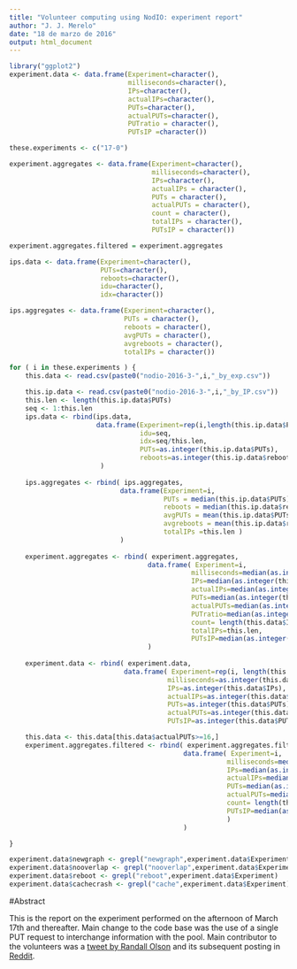 ```yaml
---
title: "Volunteer computing using NodIO: experiment report"
author: "J. J. Merelo"
date: "18 de marzo de 2016"
output: html_document
---
```


```r

library("ggplot2")
experiment.data <- data.frame(Experiment=character(),
                              milliseconds=character(),                           
                              IPs=character(), 
                              actualIPs=character(),
                              PUTs=character(),
                              actualPUTs=character(),
                              PUTratio = character(),
                              PUTsIP =character())

these.experiments <- c("17-0")

experiment.aggregates <- data.frame(Experiment=character(),
                                    milliseconds=character(),
                                    IPs=character(),
                                    actualIPs = character(),
                                    PUTs = character(),
                                    actualPUTs = character(),
                                    count = character(),
                                    totalIPs = character(),
                                    PUTsIP = character())

experiment.aggregates.filtered = experiment.aggregates

ips.data <- data.frame(Experiment=character(),                      
                       PUTs=character(),
                       reboots=character(),
                       idu=character(),
                       idx=character())

ips.aggregates <- data.frame(Experiment=character(),
                             PUTs = character(),
                             reboots = character(),
                             avgPUTs = character(),
                             avgreboots = character(),
                             totalIPs = character())

for ( i in these.experiments ) {
    this.data <- read.csv(paste0("nodio-2016-3-",i,"_by_exp.csv"))

    this.ip.data <- read.csv(paste0("nodio-2016-3-",i,"_by_IP.csv"))
    this.len <- length(this.ip.data$PUTs)
    seq <- 1:this.len
    ips.data <- rbind(ips.data,
                      data.frame(Experiment=rep(i,length(this.ip.data$PUTs)),
                                 idu=seq,
                                 idx=seq/this.len,
                                 PUTs=as.integer(this.ip.data$PUTs),
                                 reboots=as.integer(this.ip.data$reboots))
                       )
    
    ips.aggregates <- rbind( ips.aggregates,
                            data.frame(Experiment=i,
                                       PUTs = median(this.ip.data$PUTs),
                                       reboots = median(this.ip.data$reboots),
                                       avgPUTs = mean(this.ip.data$PUTs),
                                       avgreboots = mean(this.ip.data$reboots),
                                       totalIPs =this.len )
                            )
    
    experiment.aggregates <- rbind( experiment.aggregates,
                                   data.frame( Experiment=i,                   
                                              milliseconds=median(as.integer(this.data$milliseconds)),
                                              IPs=median(as.integer(this.data$IPs)),
                                              actualIPs=median(as.integer(this.data$actualIPs)),
                                              PUTs=median(as.integer(this.data$PUTs)),
                                              actualPUTs=median(as.integer(this.data$actualPUTs)),
                                              PUTratio=median(as.integer(this.data$actualPUTs)/as.integer(this.data$PUTs)),
                                              count= length(this.data$IPs),
                                              totalIPs=this.len,
                                              PUTsIP=median(as.integer(this.data$PUTs)/as.integer(this.data$IPs)))
                                   )
    
    experiment.data <- rbind( experiment.data,
                             data.frame( Experiment=rep(i, length(this.data$IPs)),                   
                                        milliseconds=as.integer(this.data$milliseconds),
                                        IPs=as.integer(this.data$IPs),
                                        actualIPs=as.integer(this.data$actualIPs),
                                        PUTs=as.integer(this.data$PUTs),
                                        actualPUTs=as.integer(this.data$actualPUTs),
                                        PUTsIP=as.integer(this.data$PUTs)/as.integer(this.data$IPs)))

    this.data <- this.data[this.data$actualPUTs>=16,]
    experiment.aggregates.filtered <- rbind( experiment.aggregates.filtered,
                                            data.frame( Experiment=i,                   
                                                       milliseconds=median(as.integer(this.data$milliseconds)),
                                                       IPs=median(as.integer(this.data$IPs)),
                                                       actualIPs=median(as.integer(this.data$actualIPs)),
                                                       PUTs=median(as.integer(this.data$PUTs)),
                                                       actualPUTs=median(as.integer(this.data$actualPUTs)),
                                                       count= length(this.data$IPs),
                                                       PUTsIP=median(as.integer(this.data$PUTs)/as.integer(this.data$IPs))
                                                       )
                                            )

}

experiment.data$newgraph <- grepl("newgraph",experiment.data$Experiment)
experiment.data$nooverlap <- grepl("nooverlap",experiment.data$Experiment)
experiment.data$reboot <- grepl("reboot",experiment.data$Experiment)
experiment.data$cachecrash <- grepl("cache",experiment.data$Experiment)

```

#Abstract

This is the report on the experiment performed on the afternoon of March 17th and thereafter. Main change to the code base was the use of a single PUT request to interchange information with the pool. Main contributor to the volunteers was a [tweet by Randall Olson](https://twitter.com/randal_olson/status/710534806090682368) and its subsequent posting in [Reddit](https://twitter.com/PureValueLtd/status/710543530503102464).
